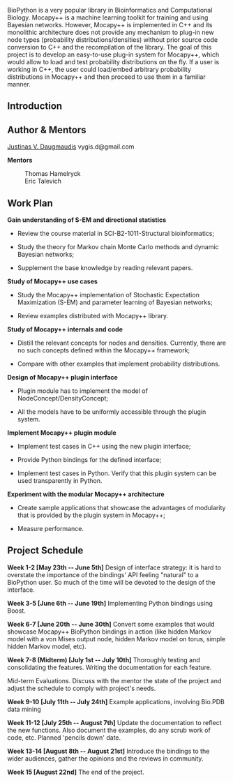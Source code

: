 BioPython is a very popular library in Bioinformatics and Computational Biology. Mocapy++ is a machine learning toolkit for training and using Bayesian networks. However, Mocapy++ is implemented in C++ and its monolithic architecture does not provide any mechanism to plug-in new node types (probability distributions/densities) without prior source code conversion to C++ and the recompilation of the library. The goal of this project is to develop an easy-to-use plug-in system for Mocapy++, which would allow to load and test probability distributions on the fly. If a user is working in C++, the user could load/embed arbitrary probability distributions in Mocapy++ and then proceed to use them in a familiar manner.

== Introduction ==


== Author & Mentors == 

[[User:Justinas_Daugmaudis|Justinas V. Daugmaudis]] vygis.d@gmail.com

'''Mentors'''
: Thomas Hamelryck
: Eric Talevich

== Work Plan ==

'''Gain understanding of S-EM and directional statistics
'''
* Review the course material in SCI-B2-1011-Structural bioinformatics;

* Study the theory for Markov chain Monte Carlo methods and dynamic Bayesian networks;

* Supplement the base knowledge by reading relevant papers. 


'''Study of Mocapy++ use cases
'''
* Study the Mocapy++ implementation of Stochastic Expectation Maximization (S-EM) and parameter learning of Bayesian networks;

* Review examples distributed with Mocapy++ library.


'''Study of Mocapy++ internals and code
'''
* Distill the relevant concepts for nodes and densities. Currently, there are no such concepts defined within the Mocapy++ framework;

* Compare with other examples that implement probability distributions.


'''Design of Mocapy++ plugin interface
'''
* Plugin module has to implement the model of NodeConcept/DensityConcept;

* All the models have to be uniformly accessible through the plugin system.


'''Implement Mocapy++ plugin module
'''
* Implement test cases in C++ using the new plugin interface;

* Provide Python bindings for the defined interface;

* Implement test cases in Python. Verify that this plugin system can be used transparently in Python.


'''Experiment with the modular Mocapy++ architecture
'''
* Create sample applications that showcase the advantages of modularity that is provided by the plugin system in Mocapy++;

* Measure performance.

== Project Schedule ==

'''Week 1-2 [May 23th -- June 5th]
'''
Design of interface strategy: it is hard to overstate the importance of the bindings' API feeling "natural" to a BioPython user. So much of the time will be devoted to the design of the interface.

'''Week 3-5 [June 6th -- June 19th]
'''
Implementing Python bindings using Boost.

'''Week 6-7 [June 20th -- June 30th]
'''
Convert some examples that would showcase Mocapy++ BioPython bindings in action (like hidden Markov model with a von Mises output node, hidden Markov model on torus, simple hidden Markov model, etc).


'''Week 7-8 (Midterm) [July 1st -- July 10th]
'''
Thoroughly testing and consolidating the features. Writing the documentation for each feature.

Mid-term Evaluations. Discuss with the mentor the state of the project and adjust the schedule to comply with project's needs.


'''Week 9-10 [July 11th -- July 24th]
'''
Example applications, involving Bio.PDB data mining

'''Week 11-12 [July 25th -- August 7th]
'''
Update the documentation to reflect the new functions. Also document the examples, do any scrub work of code, etc. Planned 'pencils down' date. 

'''Week 13-14 [August 8th -- August 21st]
'''
Introduce the bindings to the wider audiences, gather the opinions and the reviews in community.

'''Week 15 [August 22nd]
'''
The end of the project.